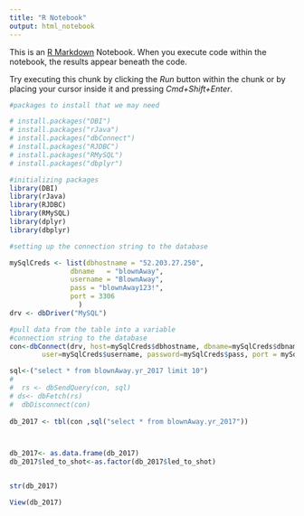 ```yaml
---
title: "R Notebook"
output: html_notebook
---
```


This is an [R Markdown](http://rmarkdown.rstudio.com) Notebook. When you execute code within the notebook, the results appear beneath the code. 

Try executing this chunk by clicking the *Run* button within the chunk or by placing your cursor inside it and pressing *Cmd+Shift+Enter*. 

```r
#packages to install that we may need

# install.packages("DBI")
# install.packages("rJava")
# install.packages("dbConnect")
# install.packages("RJDBC")
# install.packages("RMySQL")
# install.packages("dbplyr")

#initializing packages
library(DBI)
library(rJava)
library(RJDBC)
library(RMySQL)
library(dplyr)
library(dbplyr)
```

```r
#setting up the connection string to the database

mySqlCreds <- list(dbhostname = "52.203.27.250",
               dbname   = "blownAway",
               username = "BlownAway",
               pass = "blownAway123!",
               port = 3306
                 )
drv <- dbDriver("MySQL")

```


```r
#pull data from the table into a variable 
#connection string to the database
con<-dbConnect(drv, host=mySqlCreds$dbhostname, dbname=mySqlCreds$dbname, 
        user=mySqlCreds$username, password=mySqlCreds$pass, port = mySqlCreds$port)

sql<-("select * from blownAway.yr_2017 limit 10")
# 
#  rs <- dbSendQuery(con, sql)
# ds<- dbFetch(rs)
#  dbDisconnect(con)
 
db_2017 <- tbl(con ,sql("select * from blownAway.yr_2017"))



db_2017<- as.data.frame(db_2017)
db_2017$led_to_shot<-as.factor(db_2017$led_to_shot)


str(db_2017) 

View(db_2017)
 


```

